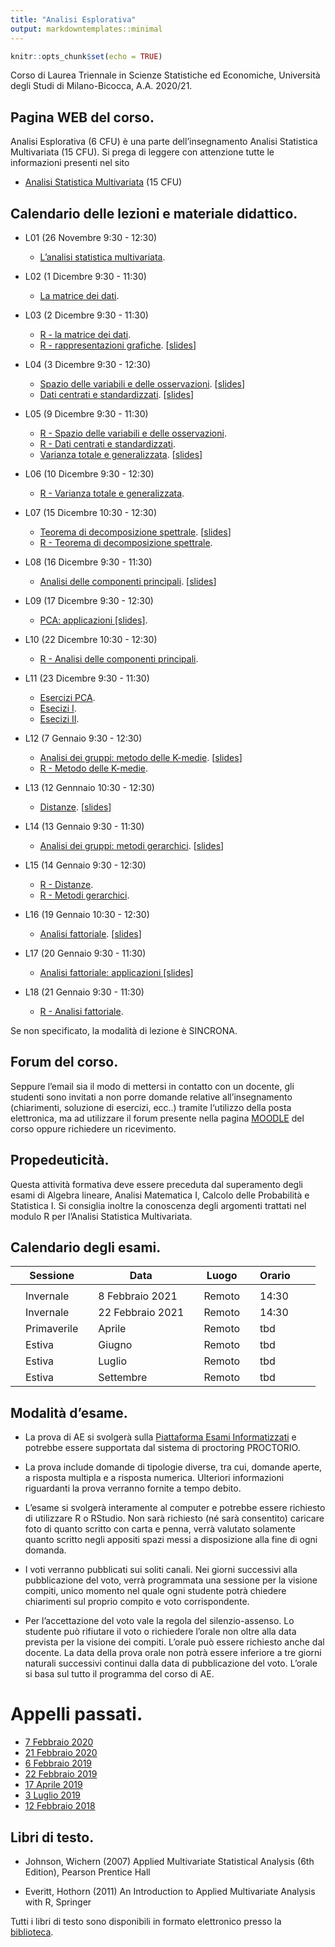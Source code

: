 ```yaml
---
title: "Analisi Esplorativa"
output: markdowntemplates::minimal
---
```


```r
knitr::opts_chunk$set(echo = TRUE)
```

Corso di Laurea Triennale in Scienze Statistiche ed Economiche, Università degli Studi di Milano-Bicocca, A.A. 2020/21.

## Pagina WEB del corso.

Analisi Esplorativa (6 CFU) è una parte dell'insegnamento Analisi Statistica Multivariata (15 CFU). Si prega di leggere con attenzione tutte le informazioni presenti nel sito

* [Analisi Statistica Multivariata](https://aldosolari.github.io/ASM/) (15 CFU)


## Calendario delle lezioni e materiale didattico.

* L01 (26 Novembre 9:30 - 12:30) 

  - [L'analisi statistica multivariata](docs/slides/1_multi.pdf).
  
<!-- settimana 1 -->
* L02 (1 Dicembre 9:30 - 11:30) 

  - [La matrice dei dati](docs/slides/2_dati.pdf).

* L03 (2 Dicembre 9:30 - 11:30) 

  - [R - la matrice dei dati](docs/lab/2_dati.html).
  - [R - rappresentazioni grafiche](docs/lab/3_rapgraf.html). [[slides](docs/slides/3_rapgraf.pdf)]

* L04 (3 Dicembre 9:30 - 12:30) 

  - [Spazio delle variabili e delle osservazioni](docs/appunti/4_spaziBB.pdf). [[slides](docs/slides/4_spazi.pdf)]
  - [Dati centrati e standardizzati](docs/appunti/5_fmatrBB.pdf). [[slides](docs/slides/5_fmatr.pdf)]

<!-- settimana 2 -->

* L05 (9 Dicembre 9:30 - 11:30) 

  - [R - Spazio delle variabili e delle osservazioni](docs/lab/4_spazi.html).
  - [R - Dati centrati e standardizzati](docs/lab/5_fmatr.html).
  - [Varianza totale e generalizzata](docs/appunti/6_varianzeBB.pdf). [[slides](docs/slides/6_varianze.pdf)]
  

* L06 (10 Dicembre 9:30 - 12:30) 
  - [R - Varianza totale e generalizzata](docs/lab/6_varianze.html).

    
<!-- settimana 3 -->

* L07 (15 Dicembre 10:30 - 12:30)

  - [Teorema di decomposizione spettrale](docs/appunti/7_spectralBB.pdf). [[slides](docs/slides/7_spectral.pdf)]
  - [R - Teorema di decomposizione spettrale](docs/lab/7_spectral.html).


* L08 (16 Dicembre 9:30 - 11:30) 

  - [Analisi delle componenti principali](docs/appunti/8_pcaBB.pdf). [[slides](docs/slides/8_pca.pdf)]

* L09 (17 Dicembre 9:30 - 12:30) 

  - [PCA: applicazioni [slides]](docs/slides/9_pca2.pdf).

<!-- settimana 4 -->

* L10 (22 Dicembre 10:30 - 12:30)

  - [R - Analisi delle componenti principali](docs/lab/8_pca.html).

* L11 (23 Dicembre 9:30 - 11:30) 

  - [Esercizi PCA](docs/appunti/15_appBB.pdf).
  - [Esecizi I](docs/esercizi/1_exe.pdf).
  - [Esecizi II](docs/esercizi/2_exe.pdf).

<!-- settimana 5 -->

* L12 (7 Gennaio 9:30 - 12:30) 

  - [Analisi dei gruppi: metodo delle K-medie](docs/appunti/10_kmeansBB.pdf). [[slides](docs/slides/10_kmeans.pdf)]
  - [R - Metodo delle K-medie](docs/lab/10_kmeans.html).

<!-- settimana 6 -->

* L13 (12 Gennnaio 10:30 - 12:30) 

  - [Distanze](docs/appunti/11_distBB.pdf). [[slides](docs/slides/11_dist.pdf)]


* L14 (13 Gennaio 9:30 - 11:30) 

  - [Analisi dei gruppi: metodi gerarchici ](docs/appunti/12_hclustBB.pdf). [[slides](docs/slides/12_hclust.pdf)]


* L15 (14 Gennaio 9:30 - 12:30) 

  - [R - Distanze](docs/lab/11_dist.html).
  - [R - Metodi gerarchici](docs/lab/12_hclust.html).
  
<!-- settimana 7 -->

* L16 (19 Gennaio 10:30 - 12:30) 

  - [Analisi fattoriale](docs/appunti/13_factBB.pdf). [[slides](docs/slides/13_fact.pdf)]

* L17 (20 Gennaio 9:30 - 11:30) 

  - [Analisi fattoriale: applicazioni [slides]](docs/slides/14_fact2.pdf)

* L18 (21 Gennaio 9:30 - 11:30) 

  - [R - Analisi fattoriale](docs/lab/14_fact.html).

Se non specificato, la modalità di lezione è SINCRONA.

## Forum del corso. 

Seppure l'email sia il modo di mettersi in contatto con un
docente, gli studenti sono invitati a non porre domande
relative all’insegnamento (chiarimenti, soluzione di esercizi,
ecc..) tramite l‘utilizzo della posta elettronica, ma ad
utilizzare il forum presente nella pagina [MOODLE](https://elearning.unimib.it/) del corso
oppure richiedere un ricevimento.


## Propedeuticità.

Questa attività formativa deve essere preceduta dal superamento degli esami di Algebra lineare, Analisi Matematica I, Calcolo delle Probabilità e Statistica I. Si consiglia inoltre la conoscenza degli argomenti trattati nel modulo R per l'Analisi Statistica Multivariata.



## Calendario degli esami.

|| Sessione || Data || Luogo || Orario ||
|-|-|-|-|-|-|-|-|-|-|
||  || ||  ||  || ||
|| Invernale || 8 Febbraio 2021 || Remoto || 14:30  ||
|| Invernale || 22 Febbraio 2021 || Remoto  || 14:30 ||
|| Primaverile || Aprile || Remoto  || tbd ||
|| Estiva || Giugno || Remoto  || tbd ||
|| Estiva || Luglio || Remoto  || tbd ||
|| Estiva || Settembre || Remoto  || tbd ||


## Modalità d'esame. 

* La prova di AE si svolgerà sulla [Piattaforma Esami Informatizzati](https://esamionline.elearning.unimib.it/) e potrebbe essere supportata dal sistema di proctoring PROCTORIO. 

* La prova include domande di tipologie diverse, tra cui, domande aperte, a risposta multipla e a risposta numerica.  Ulteriori informazioni riguardanti la prova verranno fornite a tempo debito.

* L'esame si svolgerà interamente al computer e potrebbe essere richiesto di utilizzare R o RStudio. Non sarà richiesto (né sarà consentito) caricare foto di quanto scritto con carta e penna, verrà valutato solamente quanto scritto negli appositi spazi messi a disposizione alla fine di ogni domanda.

* I voti verranno pubblicati sui soliti canali. Nei giorni successivi alla pubblicazione del voto, verrà programmata una sessione per la visione compiti, unico momento nel quale ogni studente potrà chiedere chiarimenti sul proprio compito e voto corrispondente. 

* Per l'accettazione del voto vale la regola del silenzio-assenso. Lo studente può rifiutare il voto o richiedere l'orale non oltre alla data prevista per la visione dei compiti. L'orale può essere richiesto anche dal docente. La data della prova orale non potrà essere inferiore a tre giorni naturali successivi continui dalla data di pubblicazione del voto. L'orale si basa sul tutto il programma del corso di AE. 


# Appelli passati.

* [7 Febbraio 2020](docs/appelli/AE070220.pdf)
* [21 Febbraio 2020](docs/appelli/AE210220.pdf)
* [6 Febbraio 2019](docs/appelli/AE060219.pdf)
* [22 Febbraio 2019](docs/appelli/AE220219.pdf)
* [17 Aprile 2019](docs/appelli/AE170419.pdf)
* [3 Luglio 2019](docs/appelli/AE030719.pdf)
* [12 Febbraio 2018](docs/appelli/AE120218.pdf)



## Libri di testo.


* Johnson, Wichern (2007) Applied Multivariate Statistical Analysis (6th Edition), Pearson Prentice Hall

* Everitt, Hothorn (2011) An Introduction to Applied Multivariate Analysis with R, Springer

Tutti i libri di testo sono disponibili in formato elettronico presso la [biblioteca](https://www.biblio.unimib.it/it/risorse/accesso-alle-risorse-remoto).

